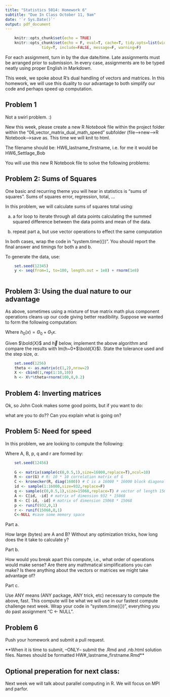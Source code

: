 ```yaml
---
title: "Statistics 5014: Homework 6"
subtitle: "Due In Class October 11, 9am"
date: '`r Sys.Date()`'
output: pdf_document
---
```


```r
    knitr::opts_chunk$set(echo = TRUE)
    knitr::opts_chunk$set(echo = F, eval=T, cache=T, tidy.opts=list(width.cutoff=55),
                tidy=T, include=FALSE, message=F, warning=F)
```

For each assignment, turn in by the due date/time.  Late assignments must be arranged prior to submission.  In every case, assignments are to be typed neatly using proper English in Markdown.  

This week, we spoke about R's dual handling of vectors and matrices. In this homework, we will use this duality to our advantage to both simplify our code and perhaps speed up computation.

## Problem 1

Not a swirl problem.  :)

New this week, please create a new R *Notebook* file within the project folder within the "06_vector_matrix_dual_math_speed" subfolder (file-->new-->R Notebook-->save as.  This time we will knit to html.

The filename should be: HW6_lastname_firstname, i.e. for me it would be HW6_Settlage_Bob

You will use this new R Notebook file to solve the following problems:

## Problem 2: Sums of Squares

One basic and recurring theme you will hear in statistics is "sums of squares".  Sums of squares error, regression, total, ...

In this problem, we will calculate sums of squares total using:

a. a for loop to iterate through all data points calculating the summed squared difference between the data points and mean of the data.

b. repeat part a, but use vector operations to effect the same computation

In both cases, wrap the code in "system.time({})".  You should report the final answer and timings for both a and b.

To generate the data, use:

```r

    set.seed(12345)
    y <- seq(from=1, to=100, length.out = 1e8) + rnorm(1e8)
    
```
  
## Problem 3: Using the dual nature to our advantage

As above, sometimes using a mixture of true matrix math plus component operations cleans up our code giving better readibility.  Suppose we wanted to form the following computation:

\begin{itemize}
    \item $while(abs(\Theta_0^{i}-\Theta_0^{i-1}) \text{ AND } abs(\Theta_1^{i}-\Theta_1^{i-1}) > tolerance) \text{ \{ }$
    \begin{eqnarray*}
        \Theta_0^i &=& \Theta_0^{i-1} - \alpha\frac{1}{m}\sum_{i=1}^{m} (h_0(x_i) -y_i)  \\
        \Theta_1^i &=& \Theta_1^{i-1} - \alpha\frac{1}{m}\sum_{i=1}^{m} ((h_0(x_i) -y_i)x_i) 
    \end{eqnarray*}
    $\text{ \} }$
\end{itemize}

Where $h_0(x) = \Theta_0 + \Theta_1x$.  

Given $\bold{X}$ and $\vec{h}$ below, implement the above algorithm and compare the results with lm(h~0+$\bold{X}$).  State the tolerance used and the step size, $\alpha$.

```r
    set.seed(1256)
    theta <- as.matrix(c(1,2),nrow=2)
    X <- cbind(1,rep(1:10,10))
    h <- X%*%theta+rnorm(100,0,0.2)
```

## Problem 4: Inverting matrices

Ok, so John Cook makes some good points, but if you want to do:

\begin{equation*}
\hat\beta = (X'X)^{-1}X'\underline{y}
\end{equation*}

what are you to do??  Can you explain what is going on?

## Problem 5: Need for speed

In this problem, we are looking to compute the following:

\begin{equation}
y = p + A B^{-1} (q - r)
\end{equation}

Where A, B, p, q and r are formed by:

```r

    set.seed(12456) 
    
    G <- matrix(sample(c(0,0.5,1),size=16000,replace=T),ncol=10)
    R <- cor(G) # R: 10 * 10 correlation matrix of G
    C <- kronecker(R, diag(1600)) # C is a 16000 * 16000 block diagonal matrix
    id <- sample(1:16000,size=932,replace=F)
    q <- sample(c(0,0.5,1),size=15068,replace=T) # vector of length 15068
    A <- C[id, -id] # matrix of dimension 932 * 15068
    B <- C[-id, -id] # matrix of dimension 15068 * 15068
    p <- runif(932,0,1)
    r <- runif(15068,0,1)
    C<-NULL #save some memory space
```

Part a.

How large (bytes) are A and B?  Without any optimization tricks, how long does the it take to calculate y?  

Part b.

How would you break apart this compute, i.e., what order of operations would make sense?  Are there any mathmatical simplifications you can make?  Is there anything about the vectors or matrices we might take advantage of?

Part c.

Use ANY means (ANY package, ANY trick, etc) necessary to compute the above, fast.  This compute will be what we will use in our fastest compute challenge next week.  Wrap your code in "system.time({})", everything you do past assignment "C <- NULL".


## Problem 6

Push your homework and submit a pull request.

**When it is time to submit, --ONLY-- submit the .Rmd and .nb.html solution files.  Names should be formatted HW#_lastname_firstname.Rmd**

## Optional preperation for next class:  

Next week we will talk about parallel computing in R.  We will focus on MPI and parfor.





